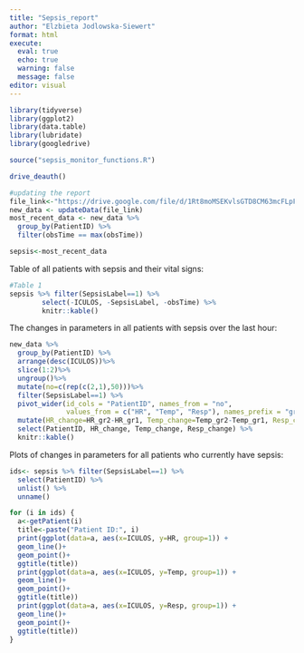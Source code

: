 ```yaml
---
title: "Sepsis_report"
author: "Elzbieta Jodlowska-Siewert"
format: html
execute:
  eval: true
  echo: true
  warning: false
  message: false
editor: visual
---
```


```r
library(tidyverse)
library(ggplot2)
library(data.table)
library(lubridate)
library(googledrive)

source("sepsis_monitor_functions.R")

drive_deauth()

#updating the report
file_link<-"https://drive.google.com/file/d/1Rt8moMSEKvlsGTD8CM63mcFLpFR3o9TL/view?usp=share_link"
new_data <- updateData(file_link)
most_recent_data <- new_data %>%
  group_by(PatientID) %>%
  filter(obsTime == max(obsTime))

sepsis<-most_recent_data
```

Table of all patients with sepsis and their vital signs:

```r
#Table 1
sepsis %>% filter(SepsisLabel==1) %>%
        select(-ICULOS, -SepsisLabel, -obsTime) %>%
        knitr::kable()
```

The changes in parameters in all patients with sepsis over the last hour:

```r
new_data %>%
  group_by(PatientID) %>%
  arrange(desc(ICULOS))%>%
  slice(1:2)%>%
  ungroup()%>%
  mutate(no=c(rep(c(2,1),50)))%>%
  filter(SepsisLabel==1) %>%
  pivot_wider(id_cols = "PatientID", names_from = "no", 
              values_from = c("HR", "Temp", "Resp"), names_prefix = "gr")%>%
  mutate(HR_change=HR_gr2-HR_gr1, Temp_change=Temp_gr2-Temp_gr1, Resp_change=Resp_gr2-Resp_gr1)%>%
  select(PatientID, HR_change, Temp_change, Resp_change) %>%
  knitr::kable()
```

Plots of changes in parameters for all patients who currently have sepsis:

```r
ids<- sepsis %>% filter(SepsisLabel==1) %>%
  select(PatientID) %>%
  unlist() %>%
  unname()

for (i in ids) {
  a<-getPatient(i)
  title<-paste("Patient ID:", i)
  print(ggplot(data=a, aes(x=ICULOS, y=HR, group=1)) +
  geom_line()+
  geom_point()+
  ggtitle(title))
  print(ggplot(data=a, aes(x=ICULOS, y=Temp, group=1)) +
  geom_line()+
  geom_point()+
  ggtitle(title))
  print(ggplot(data=a, aes(x=ICULOS, y=Resp, group=1)) +
  geom_line()+
  geom_point()+
  ggtitle(title))
}
```
